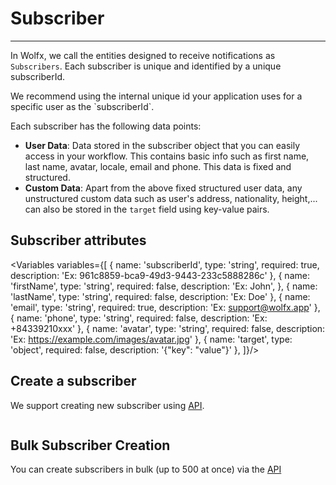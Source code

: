 
# Subscriber
---
In Wolfx, we call the entities designed to receive notifications as `Subscribers`.
Each subscriber is unique and identified by a unique subscriberId.

<Callout>
  We recommend using the internal unique id your application uses for a specific user as the `subscriberId`.
</Callout>

Each subscriber has the following data points:
- **User Data**: Data stored in the subscriber object that you can easily access in your workflow. This contains basic info such as first name, last name, avatar, locale,
email and phone. This data is fixed and structured.
- **Custom Data**: Apart from the above fixed structured user data, any unstructured custom data such as user's address, nationality, height,... can also be stored
 in the `target` field using key-value pairs.

## Subscriber attributes

<Variables variables={[
  {
    name: 'subscriberId',
    type: 'string',
    required: true,
    description: 'Ex: 961c8859-bca9-49d3-9443-233c5888286c'
  },
  {
    name: 'firstName',
    type: 'string',
    required: false,
    description: 'Ex: John',
  },
  {
    name: 'lastName',
    type: 'string',
    required: false,
    description: 'Ex: Doe'
  },
  {
    name: 'email',
    type: 'string',
    required: true,
    description: 'Ex: support@wolfx.app'
  },
  {
    name: 'phone',
    type: 'string',
    required: false,
    description: 'Ex: +84339210xxx'
  },
  {
    name: 'avatar',
    type: 'string',
    required: false,
    description: 'Ex: https://example.com/images/avatar.jpg'
  },
  {
    name: 'target',
    type: 'object',
    required: false,
    description: '{"key": "value"}'
  },
]}/>

## Create a subscriber

We support creating new subscriber using [API](https://docs.wolfx.app/apis/subscription/create-subscriber).

```shell
```

## Bulk Subscriber Creation

You can create subscribers in bulk (up to 500 at once) via the [API](https://docs.wolfx.app/apis/subscription/create-bulk-subscriber)
